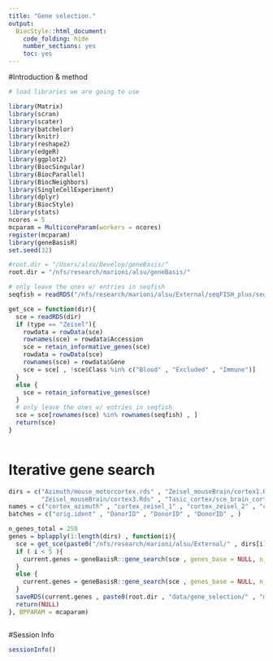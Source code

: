 ```yaml
---
title: "Gene selection."
output:
  BiocStyle::html_document:
    code_folding: hide
    number_sections: yes
    toc: yes  
---
```


#Introduction & method


```r
# load libraries we are going to use

library(Matrix)
library(scran)
library(scater)
library(batchelor)
library(knitr)
library(reshape2)
library(edgeR)
library(ggplot2)
library(BiocSingular)
library(BiocParallel)
library(BiocNeighbors)
library(SingleCellExperiment)
library(dplyr)
library(BiocStyle)
library(stats)
ncores = 5
mcparam = MulticoreParam(workers = ncores)
register(mcparam)
library(geneBasisR)
set.seed(32)

#root.dir = "/Users/alsu/Develop/geneBasis/"
root.dir = "/nfs/research/marioni/alsu/geneBasis/"

# only leave the ones w/ entries in seqfish
seqfish = readRDS("/nfs/research/marioni/alsu/External/seqFISH_plus/seqfish_cortex.Rds")

get_sce = function(dir){
  sce = readRDS(dir)
  if (type == "Zeisel"){
    rowdata = rowData(sce)
    rownames(sce) = rowdata$Accession
    sce = retain_informative_genes(sce)
    rowdata = rowData(sce)
    rownames(sce) = rowdata$Gene
    sce = sce[ , !sce$Class %in% c("Blood" , "Excluded" , "Immune")]
  }
  else {
    sce = retain_informative_genes(sce)
  }
  # only leave the ones w/ entries in seqfish
  sce = sce[rownames(sce) %in% rownames(seqfish) , ]
  return(sce)
}



```

# Iterative gene search

```r


dirs = c("Azimuth/mouse_motorcortex.rds" , "Zeisel_mouseBrain/cortex1.Rds" , "Zeisel_mouseBrain/cortex2.Rds" , 
         "Zeisel_mouseBrain/cortex3.Rds" , "Tasic_cortex/sce_brain_cortex.Rds")
names = c("cortex_azimuth" , "cortex_zeisel_1" , "cortex_zeisel_2" , "cortex_zeisel_3" , "cortex_tasic" )
batches = c("orig.ident" , "DonorID" , "DonorID" , "DonorID" , )

n_genes_total = 250
genes = bplapply(1:length(dirs) , function(i){
  sce = get_sce(paste0("/nfs/research/marioni/alsu/External/" , dirs[i]))
  if ( i < 5 ){
    current.genes = geneBasisR::gene_search(sce , genes_base = NULL, n_genes_total = n_genes_total, batch = batches[i], n.neigh = 5, nPC.all = 50, nPC.selection = 100, verbose = F)
  }
  else {
    current.genes = geneBasisR::gene_search(sce , genes_base = NULL, n_genes_total = n_genes_total, batch = NULL, n.neigh = 3, nPC.all = 50, nPC.selection = 50, verbose = F)
  }
  saveRDS(current.genes , paste0(root.dir , "data/gene_selection/" , "mouse_motorcortex" , "/" , "gene_selection_", names[i], ".Rds"))
  return(NULL)
}, BPPARAM = mcaparam)



```



#Session Info

```r
sessionInfo()
```
